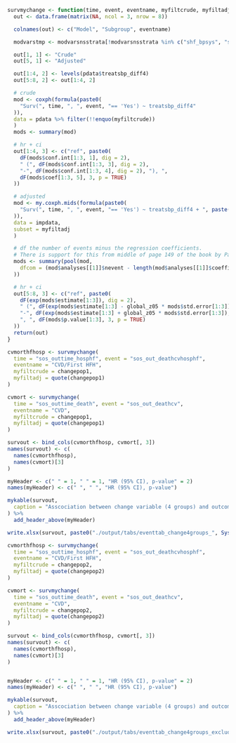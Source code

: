 ```r
survmychange <- function(time, event, eventname, myfiltcrude, myfiltadj) {
  out <- data.frame(matrix(NA, ncol = 3, nrow = 8))

  colnames(out) <- c("Model", "Subgroup", eventname)

  modvarstmp <- modvarsnsstrata[!modvarsnsstrata %in% c("shf_bpsys", "shf_ras", "shf_bbl", "shf_mra")]

  out[1, 1] <- "Crude"
  out[5, 1] <- "Adjusted"

  out[1:4, 2] <- levels(pdata$treatsbp_diff4)
  out[5:8, 2] <- out[1:4, 2]

  # crude
  mod <- coxph(formula(paste0(
    "Surv(", time, ", ", event, "== 'Yes') ~ treatsbp_diff4"
  )),
  data = pdata %>% filter(!!enquo(myfiltcrude))
  )
  mods <- summary(mod)

  # hr + ci
  out[1:4, 3] <- c("ref", paste0(
    dF(mods$conf.int[1:3, 1], dig = 2),
    " (", dF(mods$conf.int[1:3, 3], dig = 2),
    "-", dF(mods$conf.int[1:3, 4], dig = 2), "), ",
    dF(mods$coef[1:3, 5], 3, p = TRUE)
  ))

  # adjusted
  mod <- my.coxph.mids(formula(paste0(
    "Surv(", time, ", ", event, "== 'Yes') ~ treatsbp_diff4 + ", paste(modvarstmp, collapse = " + ")
  )),
  data = impdata,
  subset = myfiltadj
  )

  # df the number of events minus the regression coefficients.
  # There is support for this from middle of page 149 of the book by Parmer & Machin (ISBN 0471936405)
  mods <- summary(pool(mod,
    dfcom = (mod$analyses[[1]]$nevent - length(mod$analyses[[1]]$coefficients))
  ))

  # hr + ci
  out[5:8, 3] <- c("ref", paste0(
    dF(exp(mods$estimate[1:3]), dig = 2),
    " (", dF(exp(mods$estimate[1:3] - global_z05 * mods$std.error[1:3]), dig = 2),
    "-", dF(exp(mods$estimate[1:3] + global_z05 * mods$std.error[1:3]), dig = 2), ")",
    ", ", dF(mods$p.value[1:3], 3, p = TRUE)
  ))
  return(out)
}
```

```r
cvmorthfhosp <- survmychange(
  time = "sos_outtime_hosphf", event = "sos_out_deathcvhosphf",
  eventname = "CVD/First HFH",
  myfiltcrude = changepop1,
  myfiltadj = quote(changepop1)
)

cvmort <- survmychange(
  time = "sos_outtime_death", event = "sos_out_deathcv",
  eventname = "CVD",
  myfiltcrude = changepop1,
  myfiltadj = quote(changepop1)
)

survout <- bind_cols(cvmorthfhosp, cvmort[, 3])
names(survout) <- c(
  names(cvmorthfhosp),
  names(cvmort)[3]
)

myHeader <- c(" " = 1, " " = 1, "HR (95% CI), p-value" = 2)
names(myHeader) <- c(" ", " ", "HR (95% CI), p-value")

mykable(survout,
  caption = "Asscociation between change variable (4 groups) and outcome in Cox analysis"
) %>%
  add_header_above(myHeader)

write.xlsx(survout, paste0("./output/tabs/eventtab_change4groups_", Sys.Date(), ".xlsx"), rowNames = FALSE)
```

```r
cvmorthfhosp <- survmychange(
  time = "sos_outtime_hosphf", event = "sos_out_deathcvhosphf",
  eventname = "CVD/First HFH",
  myfiltcrude = changepop2,
  myfiltadj = quote(changepop2)
)

cvmort <- survmychange(
  time = "sos_outtime_death", event = "sos_out_deathcv",
  eventname = "CVD",
  myfiltcrude = changepop2,
  myfiltadj = quote(changepop2)
)

survout <- bind_cols(cvmorthfhosp, cvmort[, 3])
names(survout) <- c(
  names(cvmorthfhosp),
  names(cvmort)[3]
)


myHeader <- c(" " = 1, " " = 1, "HR (95% CI), p-value" = 2)
names(myHeader) <- c(" ", " ", "HR (95% CI), p-value")

mykable(survout,
  caption = "Asscociation between change variable (4 groups) and outcome in Cox analysis (excluding patients with HF hosp between visits)"
) %>%
  add_header_above(myHeader)

write.xlsx(survout, paste0("./output/tabs/eventtab_change4groups_excluding_hfhosp_", Sys.Date(), ".xlsx"), rowNames = FALSE)
```
